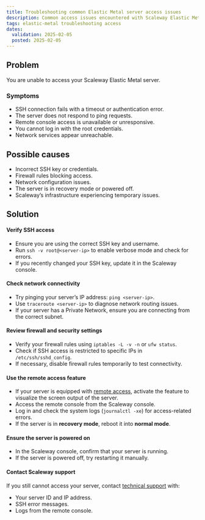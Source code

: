 ```yaml
---
title: Troubleshooting common Elastic Metal server access issues
description: Common access issues encountered with Scaleway Elastic Metal servers and their solutions.
tags: elastic-metal troubleshooting access
dates:
  validation: 2025-02-05
  posted: 2025-02-05
---
```


## Problem
You are unable to access your Scaleway Elastic Metal server.

### Symptoms
- SSH connection fails with a timeout or authentication error.
- The server does not respond to ping requests.
- Remote console access is unavailable or unresponsive.
- You cannot log in with the root credentials.
- Network services appear unreachable.

## Possible causes
- Incorrect SSH key or credentials.
- Firewall rules blocking access.
- Network configuration issues.
- The server is in recovery mode or powered off.
- Scaleway’s infrastructure experiencing temporary issues.

## Solution

#### Verify SSH access
- Ensure you are using the correct SSH key and username.
- Run `ssh -v root@<server-ip>` to enable verbose mode and check for errors.
- If you recently changed your SSH key, update it in the Scaleway console.

#### Check network connectivity
- Try pinging your server’s IP address: `ping <server-ip>`.
- Use `traceroute <server-ip>` to diagnose network routing issues.
- If your server has a Private Network, ensure you are connecting from the correct subnet.

#### Review firewall and security settings
- Verify your firewall rules using `iptables -L -v -n` or `ufw status`.
- Check if SSH access is restricted to specific IPs in `/etc/ssh/sshd_config`.
- If necessary, disable firewall rules temporarily to test connectivity.

#### Use the remote access feature
- If your server is equipped with [remote access](/elastic-metal/how-to/activate-remote-access/), activate the feature to visualize the screen output of the server.
- Access the remote console from the Scaleway console.
- Log in and check the system logs (`journalctl -xe`) for access-related errors.
- If the server is in **recovery mode**, reboot it into **normal mode**.

#### Ensure the server is powered on
- In the Scaleway console, confirm that your server is running.
- If the server is powered off, try restarting it manually.

#### Contact Scaleway support
If you still cannot access your server, contact [technical support](https://console.scaleway.com/support) with:
  - Your server ID and IP address.
  - SSH error messages.
  - Logs from the remote console.


